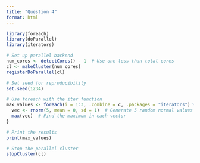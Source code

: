 ```yaml
---
title: "Question 4"
format: html
---
```


```r

library(foreach)
library(doParallel)
library(iterators)

# Set up parallel backend
num_cores <- detectCores() - 1  # Use one less than total cores
cl <- makeCluster(num_cores)
registerDoParallel(cl)

# Set seed for reproducibility
set.seed(1234)

# Use foreach with the iter function
max_values <- foreach(i = 1:3, .combine = c, .packages = "iterators") %dopar% {
  vec <- rnorm(5, mean = 0, sd = 1)  # Generate 5 random normal values
  max(vec)  # Find the maximum in each vector
}

# Print the results
print(max_values)

# Stop the parallel cluster
stopCluster(cl)


```
